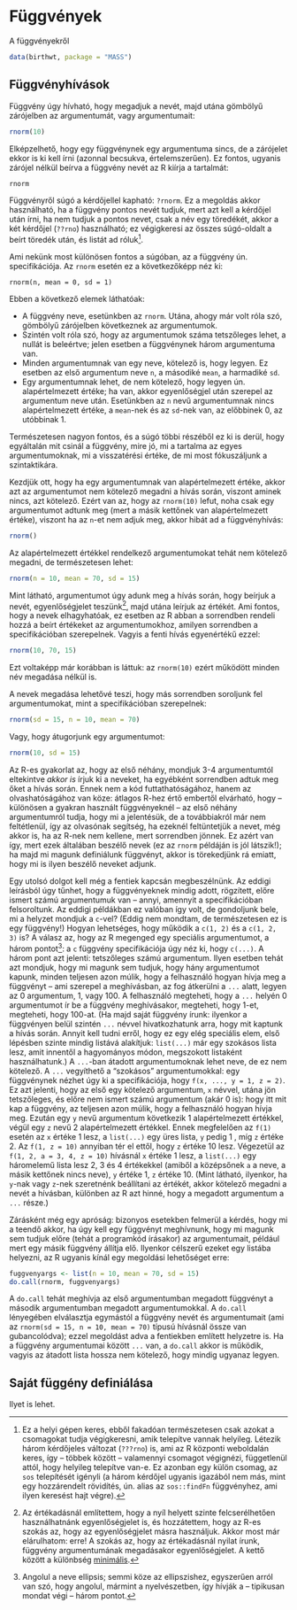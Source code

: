 # Függvények

A függvényekről

```r
data(birthwt, package = "MASS")
```

## Függvényhívások

Függvény úgy hívható, hogy megadjuk a nevét, majd utána gömbölyű zárójelben az argumentumát, vagy argumentumait:

```r
rnorm(10)
```

Elképzelhető, hogy egy függvénynek egy argumentuma sincs, de a zárójelet ekkor is ki kell írni (azonnal becsukva, értelemszerűen). Ez fontos, ugyanis zárójel nélkül beírva a függvény nevét az R kiírja a tartalmát:

```r
rnorm
```

Függvényről súgó a kérdőjellel kapható: `?rnorm`. Ez a megoldás akkor használható, ha a függvény pontos nevét tudjuk, mert azt kell a kérdőjel után írni, ha nem tudjuk a pontos nevet, csak a név egy töredékét, akkor a két kérdőjel (`??rno`) használható; ez végigkeresi az összes súgó-oldalt a beírt töredék után, és listát ad róluk^[Ez a helyi gépen keres, ebből fakadóan természetesen csak azokat a csomagokat tudja végigkeresni, amik telepítve vannak helyileg. Létezik három kérdőjeles változat (`???rno`) is, ami az R központi weboldalán keres, így -- többek között -- valamennyi csomagot végignézi, függetlenül attól, hogy helyileg telepítve van-e. Ez azonban egy külön csomag, az `sos` telepítését igényli (a három kérdőjel ugyanis igazából nem más, mint egy hozzárendelt rövidítés, ún. alias az `sos::findFn` függvényhez, ami ilyen keresést hajt végre).].

Ami nekünk most különösen fontos a súgóban, az a függvény ún. specifikációja. Az `rnorm` esetén ez a következőképp néz ki:

`rnorm(n, mean = 0, sd = 1)`

Ebben a következő elemek láthatóak:

- A függvény neve, esetünkben az `rnorm`. Utána, ahogy már volt róla szó, gömbölyű zárójelben következnek az argumentumok.
- Szintén volt róla szó, hogy az argumentumok száma tetszőleges lehet, a nullát is beleértve; jelen esetben a függvénynek három argumentuma van.
- Minden argumentumnak van egy neve, kötelező is, hogy legyen. Ez esetben az első argumentum neve `n`, a másodiké `mean`, a harmadiké `sd`.
- Egy argumentumnak lehet, de nem kötelező, hogy legyen ún. alapértelmezett értéke; ha van, akkor egyenlőségjel után szerepel az argumentum neve után. Esetünkben az `n` nevű argumentumnak nincs alapértelmezett értéke, a `mean`-nek és az `sd`-nek van, az előbbinek 0, az utóbbinak 1.

Természetesen nagyon fontos, és a súgó többi részéből ez ki is derül, hogy egyáltalán mit csinál a függvény, mire jó, mi a tartalma az egyes argumentumoknak, mi a visszatérési értéke, de mi most fókuszáljunk a szintaktikára.

Kezdjük ott, hogy ha egy argumentumnak van alapértelmezett értéke, akkor azt az argumentumot nem kötelező megadni a hívás során, viszont aminek nincs, azt kötelező. Ezért van az, hogy az `rnorm(10)` lefut, noha csak egy argumentumot adtunk meg (mert a másik kettőnek van alapértelmezett értéke), viszont ha az `n`-et nem adjuk meg, akkor hibát ad a függvényhívás:

```r
rnorm()
```

Az alapértelmezett értékkel rendelkező argumentumokat tehát nem kötelező megadni, de természetesen lehet:

```r
rnorm(n = 10, mean = 70, sd = 15)
```

Mint látható, argumentumot úgy adunk meg a hívás során, hogy beírjuk a nevét, egyenlőségjelet teszünk^[Az értékadásnál említettem, hogy a nyíl helyett szinte felcserélhetően használhatnánk egyenlőségjelet is, és hozzátettem, hogy az R-es szokás az, hogy az egyenlőségjelet másra használjuk. Akkor most már elárulhatom: erre! A szokás az, hogy az értékadásnál nyilat írunk, függvény argumentumának megadásakor egyenlőségjelet. A kettő között a különbség [minimális](https://stackoverflow.com/a/1742550/3915051).], majd utána leírjuk az értékét. Ami fontos, hogy a nevek elhagyhatóak, ez esetben az R abban a sorrendben rendeli hozzá a beírt értékeket az argumentumokhoz, amilyen sorrendben a specifikációban szerepelnek. Vagyis a fenti hívás egyenértékű ezzel:

```r
rnorm(10, 70, 15)
```

Ezt voltaképp már korábban is láttuk: az `rnorm(10)` ezért működött minden név megadása nélkül is.

A nevek megadása lehetővé teszi, hogy más sorrendben soroljunk fel argumentumokat, mint a specifikációban szerepelnek:

```r
rnorm(sd = 15, n = 10, mean = 70)
```

Vagy, hogy átugorjunk egy argumentumot:

```r
rnorm(10, sd = 15)
```

Az R-es gyakorlat az, hogy az első néhány, mondjuk 3-4 argumentumtól eltekintve *akkor is* írjuk ki a neveket, ha egyébként sorrendben adtuk meg őket a hívás során. Ennek nem a kód futtathatóságához, hanem az olvashatóságához van köze: átlagos R-hez értő embertől elvárható, hogy -- különösen a gyakran használt függvényeknél -- az első néhány argumentumról tudja, hogy mi a jelentésük, de a továbbiakról már nem feltétlenül, így az olvasónak segítség, ha ezeknél feltüntetjük a nevet, még akkor is, ha az R-nek nem kellene, mert sorrendben jönnek. Ez azért van így, mert ezek általában beszélő nevek (ez az `rnorm` példáján is jól látszik!); ha majd mi magunk definiálunk függvényt, akkor is törekedjünk rá emiatt, hogy mi is ilyen beszélő neveket adjunk.

Egy utolsó dolgot kell még a fentiek kapcsán megbeszélnünk. Az eddigi leírásból úgy tűnhet, hogy a függvényeknek mindig adott, rögzített, előre ismert számú argumentumuk van -- annyi, amennyit a specifikációban felsoroltunk. Az eddigi példákban ez valóban így volt, de gondoljunk bele, mi a helyzet mondjuk a `c`-vel? (Eddig nem mondtam, de természetesen ez is egy függvény!) Hogyan lehetséges, hogy működik a `c(1, 2)` és a `c(1, 2, 3)` is? A válasz az, hogy az R megenged egy speciális argumentumot, a három pontot^[Angolul a neve ellipsis; semmi köze az ellipszishez, egyszerűen arról van szó, hogy angolul, mármint a nyelvészetben, így hívják a -- tipikusan mondat végi -- három pontot.]: a `c` függvény specifikációja úgy néz ki, hogy `c(...)`. A három pont azt jelenti: tetszőleges számú argumentum. Ilyen esetben tehát azt mondjuk, hogy mi magunk sem tudjuk, hogy hány argumentumot kapunk, minden teljesen azon múlik, hogy a felhasználó hogyan hívja meg a függvényt -- ami szerepel a meghívásban, az fog átkerülni a `...` alatt, legyen az 0 argumentum, 1, vagy 100. A felhasználó megteheti, hogy a `...` helyén 0 argumentumot ír be a függvény meghívásakor, megteheti, hogy 1-et, megteheti, hogy 100-at. (Ha majd saját függvény írunk: ilyenkor a függvényen belül szintén `...` névvel hivatkozhatunk arra, hogy mit kaptunk a hívás során. Annyit kell tudni erről, hogy ez egy elég speciális elem, első lépésben szinte mindig listává alakítjuk: `list(...)` már egy szokásos lista lesz, amit innentől a hagyományos módon, megszokott listaként használhatunk.) A `...`-ban átadott argumentumoknak lehet neve, de ez nem kötelező. A `...` vegyíthető a "szokásos" argumentumokkal: egy függvénynek nézhet úgy ki a specifikációja, hogy `f(x, ..., y = 1, z = 2)`. Ez azt jelenti, hogy az első egy kötelező argumentum, `x` névvel, utána jön tetszőleges, és előre nem ismert számú argumentum (akár 0 is): hogy itt mit kap a függvény, az teljesen azon múlik, hogy a felhasználó hogyan hívja meg. Ezután egy `y` nevű argumentum következik 1 alapértelmezett értékkel, végül egy `z` nevű 2 alapértelmezett értékkel. Ennek megfelelően az `f(1)` esetén az `x` értéke 1 lesz, a `list(...)` egy üres lista, `y` pedig 1 , míg `z` értéke 2. Az `f(1, z = 10)` annyiban tér el ettől, hogy `z` értéke 10 lesz. Végezetül az `f(1, 2, a = 3, 4, z = 10)` hívásnál `x` értéke 1 lesz, a `list(...)` egy háromelemű lista lesz 2, 3 és 4 értékekkel (amiből a középsőnek `a` a neve, a másik kettőnek nincs neve), `y` értéke 1, `z` értéke 10. (Mint látható, ilyenkor, ha `y`-nak vagy `z`-nek szeretnénk beállítani az értékét, akkor kötelező megadni a nevét a hívásban, különben az R azt hinné, hogy a megadott argumentum a `...` része.)

Zárásként még egy apróság: bizonyos esetekben felmerül a kérdés, hogy mi a teendő akkor, ha úgy kell egy függvényt meghívnunk, hogy mi magunk sem tudjuk előre (tehát a programkód írásakor) az argumentumait, például mert egy másik függvény állítja elő. Ilyenkor célszerű ezeket egy listába helyezni, az R ugyanis kínál egy megoldási lehetőséget erre:

```r
fuggvenyargs <- list(n = 10, mean = 70, sd = 15)
do.call(rnorm, fuggvenyargs)
```

A `do.call` tehát meghívja az első argumentumban megadott függvényt a második argumentumban megadott argumentumokkal. A `do.call` lényegében elválasztja egymástól a függvény nevét és argumentumait (ami az `rnorm(sd = 15, n = 10, mean = 70)` típusú hívásnál össze van gubancolódva); ezzel megoldást adva a fentiekben említett helyzetre is. Ha a függvény argumentumai között `...` van, a `do.call` akkor is működik, vagyis az átadott lista hossza nem kötelező, hogy mindig ugyanaz legyen.

## Saját függény definiálása

Ilyet is lehet.
